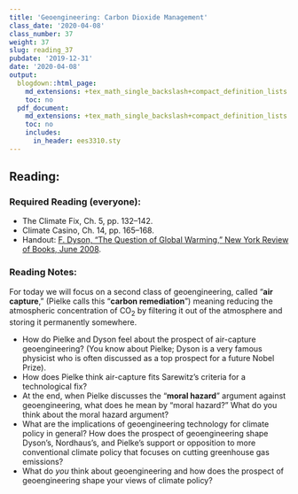 ```yaml
---
title: 'Geoengineering: Carbon Dioxide Management'
class_date: '2020-04-08'
class_number: 37
weight: 37
slug: reading_37
pubdate: '2019-12-31'
date: '2020-04-08'
output:
  blogdown::html_page:
    md_extensions: +tex_math_single_backslash+compact_definition_lists
    toc: no
  pdf_document:
    md_extensions: +tex_math_single_backslash+compact_definition_lists
    toc: no
    includes:
      in_header: ees3310.sty
---
```

## Reading:

### Required Reading (everyone):

* The Climate Fix, Ch. 5, pp. 132--142.
* Climate Casino, Ch. 14, pp. 165--168.
* Handout: [F. Dyson, "The Question of Global Warming," New York Review of Books, June 2008](/files/reading_handouts/Dyson-GlobalWarming-2008.pdf){target="_blank"}.

### Reading Notes:

For today we will focus on a second class of geoengineering, called "**air capture**," (Pielke calls this "**carbon remediation**") meaning reducing the atmospheric concentration of CO~2~ by filtering it out of the atmosphere and storing it permanently somewhere.

* How do Pielke and Dyson feel about the prospect of air-capture geoengineering? (You know about Pielke; Dyson is a very famous physicist who is often discussed as a top prospect for a future Nobel Prize).
* How does Pielke think air-capture fits Sarewitz's criteria for a technological fix?
* At the end, when Pielke discusses the "**moral hazard**" argument against geoengineering, what does he mean by "moral hazard?" What do you think about the moral hazard argument?
* What are the implications of geoengineering technology for climate policy in general? How does the prospect of geoengineering shape Dyson's, Nordhaus's, and Pielke's support or opposition to more conventional climate policy that focuses on cutting greenhouse gas emissions?
* What do _you_ think about geoengineering and how does the prospect of geoengineering shape your views of climate policy?

